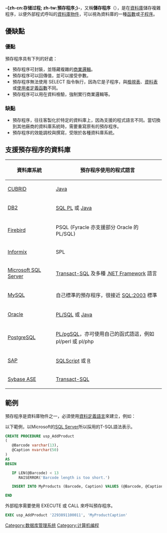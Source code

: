 {{NoteTA
|G1 = IT
|T=zh-hans:存储过程; zh-hant:預存程序;
|1=zh-hans:存储过程; zh-hant:預存程序;
}}
'''-{zh-cn:存储过程; zh-tw:預存程序;}-'''，又稱'''儲存程序'''（{{Lang-en|Stored Procedure}}），是在[[資料庫|資料庫]]儲存複雜程序，以便外部程式呼叫的[[資料庫物件|資料庫物件]]，可以視為資料庫的一種[[函數|函數]]或[[子程序|子程序]]。

==優缺點==
===優點===
預存程序具有下列的好處：
* 預存程序可封裝，並隱藏複雜的[[商業邏輯|商業邏輯]]。
* 預存程序可以回傳值，並可以接受參數。
* 預存程序無法使用 SELECT 指令執行，因為它是子程序，與[[視圖|檢視表]]、[[資料庫表|資料表]]或[[使用者定義函數|使用者定義函數]]不同。
* 預存程序可以用在資料檢驗，強制實行商業邏輯等。

===缺點===
*預存程序，往往客製化於特定的資料庫上，因為支援的程式語言不同。當切換到其他廠商的資料庫系統時，需要重寫原有的預存程序。
*預存程序的效能調校與撰寫，受限於各種資料庫系統。

==支援預存程序的資料庫==
{| class="wikitable sortable" border="1"
|-
! 資料庫系統
! 預存程序使用的程式語言
|-
| [[CUBRID|CUBRID]]
| [[Java|Java]]
|-
| [[IBM_DB2|DB2]]
| [[SQL_PL|SQL PL]] 或 [[Java|Java]]
|-
| [[Firebird_(database_server)|Firebird]]
| PSQL (Fyracle 亦支援部分 Oracle 的 PL/SQL)
|-
| [[Informix|Informix]]
| SPL
|-
| [[Microsoft_SQL_Server|Microsoft SQL Server]]
| [[Transact-SQL|Transact-SQL]] 及多種 [[.NET框架|.NET Framework]] 語言
|-
| [[MySQL|MySQL]]
| 自己標準的預存程序，很接近 [[SQL:2003|SQL:2003]] 標準
|-
| [[Oracle_database|Oracle]]
| [[PL-SQL|PL/SQL]] 或 [[Java|Java]]
|-
| [[PostgreSQL|PostgreSQL]]
| [[PL/pgSQL|PL/pgSQL]]，亦可使用自己的函式語這，例如 pl/perl 或 pl/php
|-
| [[HANA|SAP]]
| [[SQLScript|SQLScript]] 或 [[R语言|R]]
|-
| [[Adaptive_Server_Enterprise|Sybase ASE]]
| [[Transact-SQL|Transact-SQL]]
|}

== 範例 ==

預存程序是資料庫物件之一，必須使用[[資料定義語言|資料定義語言]]來建立，例如：
;以下範例，以Microsoft的[[SQL_Server|SQL Server]]所以採用的T-SQL語法表示。
<syntaxhighlight lang="sql">
CREATE PROCEDURE usp_AddProduct
(
   @Barcode varchar(13),
   @Caption nvarchar(50)
)
AS
BEGIN

   IF LEN(@Barcode) < 13 
      RAISERROR('Barcode length is too short.')

   INSERT INTO MyProducts (Barcode, Caption) VALUES (@Barcode, @Caption)

END
</syntaxhighlight>

外部程序需要使用 EXECUTE 或 CALL 來呼叫預存程序。

<syntaxhighlight lang="sql">
EXEC usp_AddProduct '2293891100011', 'MyProductCaption'
</syntaxhighlight>

{{database}}


[[Category:数据库管理系统|Category:数据库管理系统]]
[[Category:计算机编程|Category:计算机编程]]